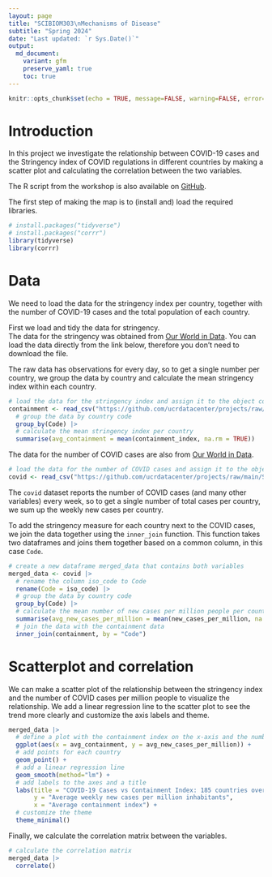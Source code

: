 ```yaml
---
layout: page
title: "SCIBIOM303\nMechanisms of Disease"
subtitle: "Spring 2024"
date: "Last updated: `r Sys.Date()`"
output:
  md_document:
    variant: gfm
    preserve_yaml: true
    toc: true
---
```


```r
knitr::opts_chunk$set(echo = TRUE, message=FALSE, warning=FALSE, error=FALSE)
```

# Introduction

In this project we investigate the relationship between COVID-19 cases and the Stringency index of COVID regulations in different countries by making a scatter plot and calculating the correlation between the two variables. 

The R script from the workshop is also available on [GitHub](https://github.com/ucrdatacenter/projects/blob/main/SCIBIOM303/2024h1/workshop_code.R).

The first step of making the map is to (install and) load the required libraries.

```r
# install.packages("tidyverse")
# install.packages("corrr")
library(tidyverse)
library(corrr)
```

# Data

We need to load the data for the stringency index per country, together with the number of COVID-19 cases and the total population of each country.

First we load and tidy the data for stringency.  
The data for the stringency was obtained from [Our World in Data](https://ourworldindata.org/covid-stringency-index#:~:text=The%20stringency%20index%20is%20a,100%20(100%20%3Dstrictest)).
You can load the data directly from the link below, therefore you don't need to download the file.

The raw data has observations for every day, so to get a single number per country, we group the data by country and calculate the mean stringency index within each country.

```r
# load the data for the stringency index and assign it to the object containment
containment <- read_csv("https://github.com/ucrdatacenter/projects/raw/main/SCIBIOM303/2024h1/covid-containment-and-health-index.csv") |> 
  # group the data by country code
  group_by(Code) |> 
  # calculate the mean stringency index per country
  summarise(avg_containment = mean(containment_index, na.rm = TRUE))
```

The data for the number of COVID cases are also from [Our World in Data](https://ourworldindata.org/covid-cases).

```r
# load the data for the number of COVID cases and assign it to the object covid
covid <- read_csv("https://github.com/ucrdatacenter/projects/raw/main/SCIBIOM303/2024h1/owid-covid-data.csv")
```

The `covid` dataset reports the number of COVID cases (and many other variables) every week, so to get a single number of total cases per country, we sum up the weekly new cases per country.

To add the stringency measure for each country next to the COVID cases, we join the data together using the `inner_join` function.
This function takes two dataframes and joins them together based on a common column, in this case `Code`.

```r
# create a new dataframe merged_data that contains both variables
merged_data <- covid |> 
  # rename the column iso_code to Code
  rename(Code = iso_code) |> 
  # group the data by country code
  group_by(Code) |> 
  # calculate the mean number of new cases per million people per country
  summarise(avg_new_cases_per_million = mean(new_cases_per_million, na.rm = TRUE)) |> 
  # join the data with the containment data
  inner_join(containment, by = "Code")
```

# Scatterplot and correlation

We can make a scatter plot of the relationship between the stringency index and the number of COVID cases per million people to visualize the relationship.
We add a linear regression line to the scatter plot to see the trend more clearly and customize the axis labels and theme.

```r
merged_data |> 
  # define a plot with the containment index on the x-axis and the number of new cases per million on the y-axis
  ggplot(aes(x = avg_containment, y = avg_new_cases_per_million)) +
  # add points for each country
  geom_point() +
  # add a linear regression line
  geom_smooth(method="lm") +
  # add labels to the axes and a title
  labs(title = "COVID-19 Cases vs Containment Index: 185 countries over 2020-2022",
       y = "Average weekly new cases per million inhabitants",
       x = "Average containment index") +
  # customize the theme
  theme_minimal()
```

Finally, we calculate the correlation matrix between the variables.

```r
# calculate the correlation matrix
merged_data |> 
  correlate()
```
